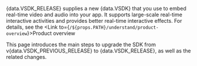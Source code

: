 

<Vpd k="PRODUCT" /> {data.VSDK_RELEASE} supplies a new {data.VSDK} that you use to embed real-time video and audio into your app. It supports large-scale real-time interactive activities and provides better real-time interactive effects. For details, see the <Link to={`/${props.PATH}/understand/product-overview`}>Product overview</Link>

This page introduces the main steps to upgrade the SDK from v{data.VSDK_PREVIOUS_RELEASE} to {data.VSDK_RELEASE}, as well as the related changes.

<PlatformWrapper platform="web">
  <Web />
</PlatformWrapper>

<PlatformWrapper platform="android">
  <Android />
</PlatformWrapper>

<PlatformWrapper platform="ios">
  <Ios />
</PlatformWrapper>